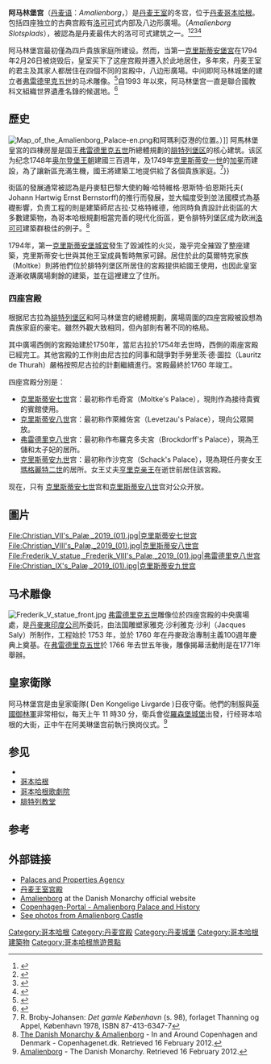 {{noteTA
|T = zh-tw:阿馬林堡皇宮; zh-hk:阿馬林堡宮; zh-cn:阿马林堡宫;
|1 = zh-tw:阿馬林堡皇宮; zh-hk:阿馬林堡宮; zh-cn:阿马林堡宫;
}}
{{Infobox building
|image                   = Amalienborg Palace - aerial view.jpg
|image_size              = 350px
|caption                 = 
|location_town           = [[哥本哈根|哥本哈根]]
|location_country        = {{DEN}}
|coordinates             = {{coord|55|41|02.5|N|12|35|36|E|type:landmark_region:DK-101|display=inline,title}}
|map_type                =
|map_alt                 = 
|map_caption             = Location within Copenhagen
|architect               = 尼古拉·艾格特維德
|client                  = 
|engineer                = 
|construction_start_date = 1750年
|completion_date         = 1760年
|date_demolished         = 
|cost                    = 
|structural_system       = 
|style                   = [[洛可可|洛可可]]
}}'''阿马林堡宫'''（[[丹麦语|丹麦语]]：''Amalienborg''，{{IPA2|aˈmaːˀliə̯nbɔːˀʀ}}）是[[丹麦王室|丹麦王室]]的冬宫，位于[[丹麦|丹麦]][[哥本哈根|哥本哈根]]。包括四座独立的古典宫殿有[[洛可可|洛可可]]式内部及八边形廣場。（''Amalienborg Slotsplads''），被認為是丹麦最伟大的洛可可式建筑之一。<ref>{{Cite web |url=http://www.dac.dk/da/dac-learning/netundervisning/arksite-kanon/vaerker/amalienborg/ |title=Arksite Værkleksikon: Amalienborg |access-date=2021-09-20 |archive-date=2014-09-03 |archive-url=https://web.archive.org/web/20140903054742/http://www.dac.dk/da/dac-learning/netundervisning/arksite-kanon/vaerker/amalienborg/ |dead-url=no }}</ref><ref>{{Cite web |url=http://www.slke.dk/slotte/amalienborg/ |title=Slotte & Kulturejendomme |access-date=2021-09-20 |archive-date=2013-07-07 |archive-url=https://web.archive.org/web/20130707160535/http://www.slke.dk/slotte/amalienborg/ |dead-url=yes }}</ref><ref>{{Cite web |url=http://www.denstoredanske.dk/Danmarks_geografi_og_historie/Danmarks_geografi/Danske_slotte_og_herreg%C3%A5rde/Amalienborg |title="Amalienborg" i ''Den Store Danske'' |access-date=2021-09-20 |archive-date=2012-09-15 |archive-url=https://web.archive.org/web/20120915134101/http://www.denstoredanske.dk/Danmarks_geografi_og_historie/Danmarks_geografi/Danske_slotte_og_herreg%c3%a5rde/Amalienborg |dead-url=no }}</ref><ref>{{Cite web |url=http://www.kulturarv.dk/1001fortaellinger/da_DK/amalienborg |title=1001 fortællinger om Danmark |access-date=2021-09-20 |archive-date=2014-09-03 |archive-url=https://web.archive.org/web/20140903115144/http://www.kulturarv.dk/1001fortaellinger/da_DK/amalienborg |dead-url=yes }}</ref>

阿马林堡宫最初僅為四戶貴族家庭所建设。然而，当第一[[克里斯蒂安堡宮|克里斯蒂安堡宮]]在1794年2月26日被烧毁后，皇室买下了这座宫殿并遷入於此地居住，多年來，丹麦王室的君主及其家人都居住在四個不同的宮殿中，八边形廣場。中间即阿马林城堡的建立者[[弗雷德里克五世|弗雷德里克五世]]的马术雕像。<ref>{{Cite web |url=http://dkks.dk/amalienborgs-historie/ |title=Amalienborgmuseet - Amalienborgs historie |access-date=2013-03-25|archive-date= 4. maj 2013 |archive-url=https://web.archive.org/web/20130504042824/http://dkks.dk/amalienborgs-historie/ |url-status=yes }}</ref>自1993 年以來，阿马林堡宫一直是聯合國教科文組織世界遺產名錄的候選地。<ref>{{Cite web |url=http://www.kulturarv.dk/kommune-turisme/verdensarv-i-dk/nye-forslag-tentativlisten/ |title=Forslag til Verdensarvslisten – Kulturarvsstyrelsen |access-date=2021-09-20 |archive-date=2011-11-15 |archive-url=https://web.archive.org/web/20111115104114/http://www.kulturarv.dk/kommune-turisme/verdensarv-i-dk/nye-forslag-tentativlisten/ |dead-url=no }}</ref>

== 歷史 ==
[[File:Map_of_the_Amalienborg_Palace-en.png|thumb]]和阿瑪利亞港的位置。）]]
阿馬林堡皇宮的四棟房屋是国王[[弗雷德里克五世|弗雷德里克五世]]所總體規劃的[[腓特列堡|腓特列堡区]]的核心建筑。该区为纪念1748年[[奥尔登堡王朝|奥尔登堡王朝]]建國三百週年，及1749年[[克里斯蒂安一世|克里斯蒂安一世]]的[[加冕|加冕]]而建設，為了讓新區充滿生機，國王將建築工地提供給了各個貴族家庭。<ref>R. Broby-Johansen: ''Det gamle København'' (s. 98), forlaget Thanning og Appel, København 1978, ISBN 87-413-6347-7</ref>}}

街區的發展通常被認為是丹麥駐巴黎大使約翰·哈特維格·恩斯特·伯恩斯托夫( Johann Hartwig Ernst Bernstorff)的推行而發展，並大幅度受到並法國模式為基礎影響，负责工程的則是建築師尼古拉·艾格特維德，他同時負責設計此街區的大多數建築物，為哥本哈根規劃相當完善的現代化街區，更令腓特列堡区成为欧洲[[洛可可|洛可可]]建築群极佳的例子。<ref name=ref1>[http://copenhagenet.dk/CPH-Amalienborg.htm The Danish Monarchy & Amalienborg] {{webarchive|url=https://web.archive.org/web/20120206042443/http://copenhagenet.dk/CPH-Amalienborg.htm |date=2012-02-06 }} - In and Around Copenhagen and Denmark - Copenhagenet.dk. Retrieved 16 February 2012.</ref>


1794年，第一[[克里斯蒂安堡宫|克里斯蒂安堡城宮]]發生了毀滅性的火災，幾乎完全摧毀了整座建築，克里斯蒂安七世與其他王室成員暫時無家可歸。居住於此的莫爾特克家族（Moltke）則將他們位於腓特列堡区所居住的宮殿提供給國王使用，也因此皇室逐漸收購廣場剩餘的建築，並在這裡建立了住所。


=== 四座宫殿 ===
根据尼古拉為[[腓特列堡|腓特列堡区]]和阿马林堡宫的總體規劃，廣場周圍的四座宮殿被設想為貴族家庭的豪宅。雖然外觀大致相同，但內部則有著不同的格局。


其中廣場西側的宮殿始建於1750年，當尼古拉於1754年去世時，西側的兩座宮殿已經完工。其他宮殿的工作則由尼古拉的同事和競爭對手勞里茨·德·圖拉（Lauritz de Thurah）嚴格按照尼古拉的計劃繼續進行。宮殿最終於1760 年竣工。

四座宫殿分別是：
* [[克里斯蒂安七世|克里斯蒂安七世]]宫：最初称作毛奇宮（Moltke's Palace），現則作為接待貴賓的賓館使用。
* [[克里斯蒂安八世|克里斯蒂安八世]]宫：最初称作萊維佐宮（Levetzau's Palace），現向公眾開放。
* [[弗雷德里克八世|弗雷德里克八世]]宫：最初称作布羅克多夫宮（Brockdorff's Palace），現為王儲和太子妃的居所。
* [[克里斯蒂安九世|克里斯蒂安九世]]宫：最初称作沙克宮（Schack's Palace），現為現任丹麥女王[[瑪格麗特二世|瑪格麗特二世]]的居所。女王丈夫[[亨里克亲王_(丹麦)|亨里克亲王]]在逝世前居住該宮殿。


现在，只有 [[克里斯蒂安七世|克里斯蒂安七世]]宫和[[克里斯蒂安八世|克里斯蒂安八世]]宫对公众开放。

==圖片 ==
<gallery mode="packed" heights="170">
File:Christian_VII's_Palæ,_2019_(01).jpg|克里斯蒂安七世宫
File:Christian_VIII's_Palæ,_2019_(01).jpg|克里斯蒂安八世宫
File:Frederik_V_statue,_Frederik_VIII's_Palæ,_2019_(01).jpg|弗雷德里克八世宫
File:Christian_IX's_Palæ,_2019_(01).jpg|克里斯蒂安九世宫
</gallery>

==马术雕像 ==
[[File:Frederik_V_statue_front.jpg|thumb]]
[[弗雷德里克五世|弗雷德里克五世]]雕像位於四座宫殿的中央廣場處，是[[丹麥東印度公司|丹麥東印度公司]]所委託，由法国雕塑家雅克·沙利雅克·沙利（Jacques Saly）所制作，工程始於 1753 年，並於 1760 年在丹麥政治專制主義100週年慶典上奠基。在[[弗雷德里克五世|弗雷德里克五世]]於 1766 年去世五年後，雕像揭幕活動則是在1771年舉辦。

==皇家衛隊==
阿马林堡宫是由皇家衛隊( Den Kongelige Livgarde )日夜守衛。他們的制服與[[英國御林軍|英國御林軍]]非常相似，每天上午 11 時30 分，衛兵會從[[羅森堡城堡|羅森堡城堡]]出發，行经哥本哈根的大街，正中午在阿美琳堡宫前執行换岗仪式。<ref name=ref2>[http://kongehuset.dk/english/palaces/amalienborg Amalienborg] {{WebCite|url=https://www.webcitation.org/6IGEcCWBB?url=http://kongehuset.dk/english/palaces/amalienborg |date=20130720202450 |dateformat=iso }} - The Danish Monarchy. Retrieved 16 February 2012.</ref>






== 参见 ==
*{{Link-en|阿馬林街 (哥本哈根)|Amaliegade|阿馬林街}}
* [[哥本哈根|哥本哈根]]
*[[哥本哈根歌劇院|哥本哈根歌劇院]]
*[[腓特列教堂_(哥本哈根)|腓特列教堂]]
== 参考 ==
{{Reflist}}


== 外部链接 ==
{{commons|Amalienborg Castle}}
* [https://web.archive.org/web/20081022141649/http://www.ses.dk/1d20029 Palaces and Properties Agency]
* [https://web.archive.org/web/20061212035022/http://kongehuset.dk/artikel.php?dogtag=k_en_pal_ama 丹麦王室宫殿]
* [http://kongehuset.dk/english/palaces/amalienborg Amalienborg] {{WebCite|url=https://www.webcitation.org/6IGEcCWBB?url=http://kongehuset.dk/english/palaces/amalienborg |date=20130720202450 |dateformat=iso }} at the Danish Monarchy official website
* [https://web.archive.org/web/20100803202058/http://www.copenhagenet.dk/CPH-Map/CPH-Amalienborg.asp Copenhagen-Portal - Amalienborg Palace and History]
* [https://web.archive.org/web/20100729113817/http://www.cph-visual.com/guide/the_royal_amalienborg_palace.php See photos from Amalienborg Castle]

{{丹麦王宫}}
[[Category:哥本哈根|Category:哥本哈根]]
[[Category:丹麦宫殿|Category:丹麦宫殿]]
[[Category:丹麦城堡|Category:丹麦城堡]]
[[Category:哥本哈根建築物|Category:哥本哈根建築物]]
[[Category:哥本哈根旅遊景點|Category:哥本哈根旅遊景點]]